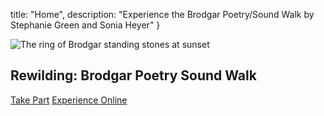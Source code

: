 


  title: "Home",
  description: "Experience the Brodgar Poetry/Sound Walk by Stephanie Green and Sonia Heyer"
}

<section className="hero">
  <div className="hero-image">
    <Image alt="The ring of Brodgar standing stones at sunset" src={imgSunset}
      priority placeholder="blur" />
  </div>
  <div className="hero-content">
    <h1>Rewilding: Brodgar Poetry Sound Walk</h1>
    <div className="hero-buttons">
      <a href="./take-part" className="button">Take Part</a>
      <a href="./poems" className="button">Experience Online</a>
    </div>
  </div>
</section>

